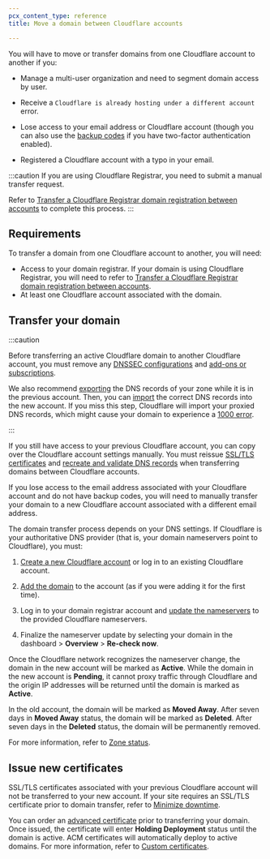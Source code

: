 ```yaml
---
pcx_content_type: reference
title: Move a domain between Cloudflare accounts

---
```


You will have to move or transfer domains from one Cloudflare account to another if you:

* Manage a multi-user organization and need to segment domain access by user.

* Receive a `Cloudflare is already hosting under a different account` error.

* Lose access to your email address or Cloudflare account (though you can also use the [backup codes](/fundamentals/setup/account/account-security/2fa/#use-a-backup-code) if you have two-factor authentication enabled).

* Registered a Cloudflare account with a typo in your email.

:::caution
If you are using Cloudflare Registrar, you need to submit a manual transfer request.

Refer to [Transfer a Cloudflare Registrar domain registration between accounts](/registrar/account-options/inter-account-transfer/) to complete this process.
:::

## Requirements

To transfer a domain from one Cloudflare account to another, you will need:

* Access to your domain registrar. If your domain is using Cloudflare Registrar, you will need to refer to [Transfer a Cloudflare Registrar domain registration between accounts](/registrar/account-options/inter-account-transfer/).
* At least one Cloudflare account associated with the domain.

## Transfer your domain

:::caution


Before transferring an active Cloudflare domain to another Cloudflare account, you must remove any [DNSSEC configurations](/dns/dnssec/) and [add-ons or subscriptions](/fundamentals/subscriptions-and-billing/cancel-subscription/).

We also recommend [exporting](/dns/manage-dns-records/how-to/import-and-export/#export-records) the DNS records of your zone while it is in the previous account. Then, you can [import](/dns/manage-dns-records/how-to/import-and-export/#import-records) the correct DNS records into the new account.
If you miss this step, Cloudflare will import your proxied DNS records, which might cause your domain to experience a [1000 error](/support/troubleshooting/cloudflare-errors/troubleshooting-cloudflare-1xxx-errors/).


:::

If you still have access to your previous Cloudflare account, you can copy over the Cloudflare account settings manually. You must reissue [SSL/TLS certificates](/ssl/edge-certificates/) and [recreate and validate DNS records](/dns/manage-dns-records/how-to/create-dns-records/) when transferring domains between Cloudflare accounts.

If you lose access to the email address associated with your Cloudflare account and do not have backup codes, you will need to manually transfer your domain to a new Cloudflare account associated with a different email address.

The domain transfer process depends on your DNS settings. If Cloudflare is your authoritative DNS provider (that is, your domain nameservers point to Cloudflare), you must:

1. [Create a new Cloudflare account](/fundamentals/setup/account/create-account/) or log in to an existing Cloudflare account.

2. [Add the domain](/fundamentals/setup/manage-domains/add-site/) to the account (as if you were adding it for the first time).

3. Log in to your domain registrar account and [update the nameservers](/dns/zone-setups/full-setup/setup/) to the provided Cloudflare nameservers.

4. Finalize the nameserver update by selecting your domain in the dashboard > **Overview** > **Re-check now**.

Once the Cloudflare network recognizes the nameserver change, the domain in the new account will be marked as **Active**. While the domain in the new account is **Pending**, it cannot proxy traffic through Cloudflare and the origin IP addresses will be returned until the domain is marked as **Active**.

In the old account, the domain will be marked as **Moved Away**. After seven days in **Moved Away** status, the domain will be marked as **Deleted**. After seven days in the **Deleted** status, the domain will be permanently removed.

For more information, refer to [Zone status](/dns/zone-setups/reference/domain-status/).

## Issue new certificates

SSL/TLS certificates associated with your previous Cloudflare account will not be transferred to your new account. If your site requires an SSL/TLS certificate prior to domain transfer, refer to [Minimize downtime](/ssl/edge-certificates/universal-ssl/enable-universal-ssl/#minimize-downtime).

You can order an [advanced certificate](/ssl/edge-certificates/advanced-certificate-manager/) prior to transferring your domain. Once issued, the certificate will enter **Holding Deployment** status until the domain is active. ACM certificates will automatically deploy to active domains. For more information, refer to [Custom certificates](/ssl/reference/certificate-statuses/#custom-certificates).
